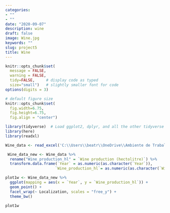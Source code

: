 ```yaml
---
categories:
- ""
- ""
date: "2020-09-07"
description: wine
draft: false
image: Wine.jpg
keywords: ""
slug: project5
title: Wine
---
```




```r
knitr::opts_chunk$set(
  message = FALSE, 
  warning = FALSE, 
  tidy=FALSE,     # display code as typed
  size="small")   # slightly smaller font for code
options(digits = 3)

# default figure size
knitr::opts_chunk$set(
  fig.width=6.75, 
  fig.height=6.75,
  fig.align = "center")
```

```r
library(tidyverse)  # Load ggplot2, dplyr, and all the other tidyverse packages
library(here)
library(readxl)
```



```r
Wine_data <- read_excel('C:\\Users\\beatr\\OneDrive\\Ambiente de Trabalho\\Wine.xls')

```


```r
 Wine_data_new <- Wine_data %>%
  rename("Wine_production_hl" = `Wine production (hectolitre)`) %>% 
  transform.data.frame(`Year` = as.numeric(as.character(`Year`)),
                      `Wine_production_hl`= as.numeric(as.character(`Wine_production_hl`)))

```


```r
plot1w <- Wine_data_new %>% 
  ggplot(mapping = aes(x = `Year`, y = `Wine_production_hl`)) +
  geom_point() +
  facet_wrap(~ Localization, scales = "free_y") +
  theme_bw()

plot1w
```